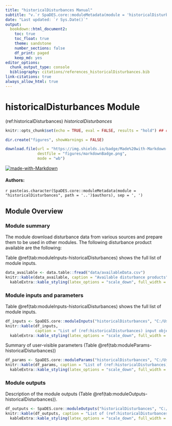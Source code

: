 ```yaml
---
title: "historicalDisturbances Manual"
subtitle: "v.`r SpaDES.core::moduleMetadata(module = 'historicalDisturbances', path = '..')$version`"
date: "Last updated: `r Sys.Date()`"
output:
  bookdown::html_document2:
    toc: true
    toc_float: true
    theme: sandstone
    number_sections: false
    df_print: paged
    keep_md: yes
editor_options:
  chunk_output_type: console
  bibliography: citations/references_historicalDisturbances.bib
link-citations: true
always_allow_html: true
---
```


# historicalDisturbances Module

<!-- the following are text references used in captions for LaTeX compatibility -->
(ref:historicalDisturbances) *historicalDisturbances*

```r
knitr::opts_chunk$set(echo = TRUE, eval = FALSE, results = "hold") ## change to eval = TRUE if all chunks are to be evaluated

dir.create("figures", showWarnings = FALSE)

download.file(url = "https://img.shields.io/badge/Made%20with-Markdown-1f425f.png",
              destfile = "figures/markdownBadge.png",
              mode = "wb")
```

[![made-with-Markdown](figures/markdownBadge.png)](https://commonmark.org)

<!-- if knitting to pdf remember to add the pandoc_args: ["--extract-media", "."] option to yml in order to get the badge images -->

#### Authors:

`r paste(as.character(SpaDES.core::moduleMetadata(module = "historicalDisturbances", path = '..')$authors), sep = ', ')`
<!-- ideally separate authors with new lines, '\n' not working -->

## Module Overview

### Module summary

The module download disturbance data from various sources and prepare them to be used in other modules. The following disturbance product available are the following:

Table \@ref(tab:moduleInputs-historicalDisturbances) shows the full list of module inputs.

```r
data_available <- data.table::fread("data/availableData.csv")
knitr::kable(data_available, caption = "Available disturbance products") |>
  kableExtra::kable_styling(latex_options = "scale_down", full_width = TRUE)
```

### Module inputs and parameters

Table \@ref(tab:moduleInputs-historicalDisturbances) shows the full list of module inputs.

```r
df_inputs <- SpaDES.core::moduleInputs("historicalDisturbances", "C:/Users/docaron/Documents/repos")
knitr::kable(df_inputs,
             caption = "List of (ref:historicalDisturbances) input objects and their description.") |>
  kableExtra::kable_styling(latex_options = "scale_down", full_width = TRUE)
```

Summary of user-visible parameters (Table \@ref(tab:moduleParams-historicalDisturbances))


```r
df_params <- SpaDES.core::moduleParams("historicalDisturbances", "C:/Users/docaron/Documents/repos")
knitr::kable(df_params, caption = "List of (ref:historicalDisturbances) parameters and their description.") |>
  kableExtra::kable_styling(latex_options = "scale_down", full_width = TRUE)
```


### Module outputs

Description of the module outputs (Table \@ref(tab:moduleOutputs-historicalDisturbances)).

```r
df_outputs <- SpaDES.core::moduleOutputs("historicalDisturbances", "C:/Users/docaron/Documents/repos")
knitr::kable(df_outputs, caption = "List of (ref:historicalDisturbances) outputs and their description.") |>
  kableExtra::kable_styling(latex_options = "scale_down", full_width = TRUE)
```



